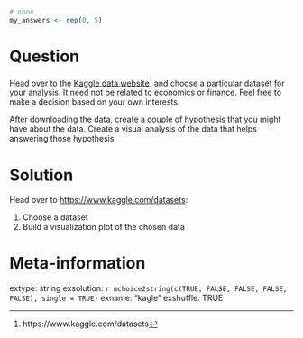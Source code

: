 ```r

```

```r
# none
my_answers <- rep(0, 5)
```

Question
========

Head over to the [Kaggle data website](https://www.kaggle.com/datasets)^[https://www.kaggle.com/datasets] and choose a particular dataset for your analysis. It need not be related to economics or finance. Feel free to make a decision based on your own interests. 

After downloading the data, create a couple of hypothesis that you might have about the data. Create a visual analysis of the data that helps answering those hypothesis.


Solution
================

Head over to [https://www.kaggle.com/datasets](https://www.kaggle.com/datasets):

1) Choose a dataset
2) Build a visualization plot of the chosen data


Meta-information
================
extype: string
exsolution: `r mchoice2string(c(TRUE, FALSE, FALSE, FALSE, FALSE), single = TRUE)`
exname: "kagle"
exshuffle: TRUE

